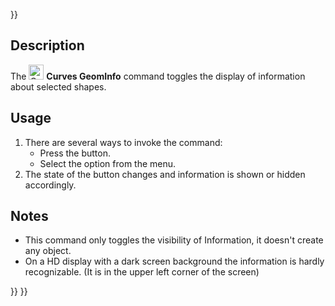 <languages/>
{{UnfinishedDocu{{#translation:}}}}
<translate>

<!--T:1-->
{{Docnav
|[[Curves_WaterlineCurves|WaterlineCurves]]
|[[Curves_ExtractSubshape|ExtractSubshape]]
|[[Curves_Workbench|Curves]]
|IconL=Curves_WaterlineCurves.svg
|IconR=Curves_ExtractSubshape.svg
|IconC=Curves_workbench_icon.svg
}}

<!--T:2-->
{{GuiCommand
|Name=Curves GeomInfo
|MenuLocation=Misc. → GeomInfo
|Workbenches=[[Curves_Workbench|Curves]]
}}

==Description== <!--T:3-->

<!--T:4-->
The [[Image:Curves_GeomInfo.svg|24px]] '''Curves GeomInfo''' command toggles the display of information about selected shapes.

==Usage== <!--T:5-->

<!--T:6-->
# There are several ways to invoke the command:
#* Press the {{Button|[[Image:Curves_GeomInfo.svg|16px]] [[Curves_GeomInfo|GeomInfo]]}} button.
#* Select the {{MenuCommand|Misc. → [[Image:Curves_GeomInfo.svg|16px]] GeomInfo}} option from the menu.
# The state of the button changes and information is shown or hidden accordingly.

==Notes== <!--T:7-->

<!--T:8-->
* This command only toggles the visibility of Information, it doesn't create any object.
* On a HD display with a dark screen background the information is hardly recognizable. (It is in the upper left corner of the screen)


<!--T:9-->
{{Docnav
|[[Curves_WaterlineCurves|WaterlineCurves]]
|[[Curves_ExtractSubshape|ExtractSubshape]]
|[[Curves_Workbench|Curves]]
|IconL=Curves_WaterlineCurves.svg
|IconR=Curves_ExtractSubshape.svg
|IconC=Curves_workbench_icon.svg
}}

</translate>
{{Curves Tools navi{{#translation:}}}}
{{Userdocnavi{{#translation:}}}}